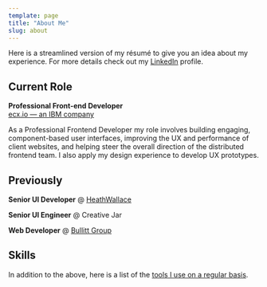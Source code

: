 ```yaml
---
template: page
title: "About Me"
slug: about
---
```



Here is a streamlined version of my résumé to give you an idea about my experience. For more details check out my [LinkedIn](http://www.linkedin.com/in/ajaykarwal) profile.

## Current Role
**Professional Front-end Developer**  
[ecx.io &mdash; an IBM company](http://ecx.io)  

As a Professional Frontend Developer my role involves building engaging, component-based user interfaces, improving the UX and performance of client websites, and helping steer the overall direction of the distributed frontend team. I also apply my design experience to develop UX prototypes.

## Previously
**Senior UI Developer** @ [HeathWallace](https://www.heathwallace.com/)

**Senior UI Engineer** @ Creative Jar

**Web Developer** @ [Bullitt Group](https://bullitt-group.com/)


## Skills
<SkillsListing />

In addition to the above, here is a list of the [tools I use on a regular basis](/uses/).
